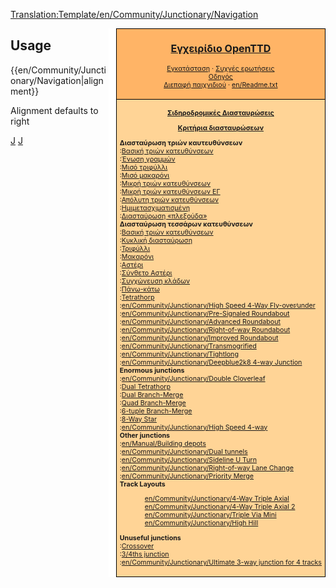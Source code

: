 <noinclude>[[Translation:Template/en/Community/Junctionary/Navigation]]</noinclude><noinclude>{{en/Translation|origin=Template:en/Community/Junctionary/Navigation
|from  =en
|to    =el
|Percentage = 30
}}</noinclude>
<div style="float:right; padding-left:12px; background:#ffffff;">
<div style="border:1px solid #000000; background:#ffb466; padding:5px; -moz-border-radius-topleft:5px; -moz-border-radius-topright:5px; font-size: 12pt;">
<center><strong><font size="3">[[el/Manual/Main Page|Εγχειρίδιο OpenTTD]]</font></strong></center>
<div style="font-size: 8pt; text-align: center;">
[[el/Εγκατάσταση|Εγκατάσταση]] &middot; 
[[el/Συχνές ερωτήσεις|Συχνές ερωτήσεις]]<br />
[[el/Οδηγός|Οδηγός]]<br />
[[el/Διεπαφή παιχνιδιού|Διεπαφή παιχνιδιού]] &middot; 
[[en/Readme.txt]]
</div>
</div>
<div style="border:1px solid black; border-top-width: 0px; background:#ffd496; padding:5px; -moz-border-radius-bottomleft:5px; -moz-border-radius-bottomright:8px; font-size: 8pt;">


<center>'''[[el/Community/Junctionary/Main Page|Σιδηροδρομικές Διασταυρώσεις]]'''</center>
<center>'''[[el/Κριτήρια διασταυρώσεων|Κριτήρια διασταυρώσεων]]'''</center>

'''Διασταύρωση τριών καυτευθύνσεων'''<br>
:[[el/Βασική τριών κατευθύνσεων|Βασική τριών κατευθύνσεων]]<br>
:[[el/Ένωση γραμμών|Ένωση γραμμών]]<br>
:[[el/Μισό τριφύλλι|Μισό τριφύλλι]]<br>
:[[el/Μισό μακαρόνι|Μισό μακαρόνι]]<br>
:[[el/Μικρή τριών κατευθύνσεων|Μικρή τριών κατευθύνσεων]]<br>
:[[el/Μικρή τριών κατευθύνσεων με ένωση γραμμών|Μικρή τριών κατευθύνσεων ΕΓ]]<br>
:[[el/Απόλυτη τριών κατευθύνσεων|Απόλυτη τριών κατευθύνσεων]]<br>
:[[el/Ημιμετασχηματισμένη|Ημιμετασχιματισμένη]]<br>
:[[el/Διασταύρωση «πλεξούδα»|Διασταύρωση «πλεξούδα»]]<br>

'''Διασταύρωση τεσσάρων κατευθύνσεων'''<br>
:[[el/Βασική τριών κατευθύνσεων|Βασική τριών κατευθύνσεων]]<br>
:[[el/Κυκλική διασταύρωση|Κυκλική διασταύρωση]]<br>
:[[el/Τριφύλλι|Τριφύλλι]]<br>
:[[el/Μακαρόνι|Μακαρόνι]]<br>
:[[el/Αστέρι|Αστέρι]]<br>
:[[el/Σύνθετo Αστέρι|Σύνθετο Αστέρι]]<br>
:[[el/Συγχώνευση κλάδων|Συγχώνευση κλάδων]]<br>
:[[el/Πάνω κάτω|Πάνω-κάτω]]<br>
:[[en/Community/Junctionary/Tetrathorp-Junction|Tetrathorp]]<br>
:[[en/Community/Junctionary/High Speed 4-Way Fly-over∕under]]<br>
:[[en/Community/Junctionary/Pre-Signaled Roundabout]]<br>
:[[en/Community/Junctionary/Advanced Roundabout]]<br>
:[[en/Community/Junctionary/Right-of-way Roundabout]]<br>
:[[en/Community/Junctionary/Improved Roundabout]]<br>
:[[en/Community/Junctionary/Transmogrified]]<br>
:[[en/Community/Junctionary/Tightlong]]<br>
:[[en/Community/Junctionary/Deepblue2k8 4-way Junction]]<br>

'''Enormous junctions'''<br>
:[[en/Community/Junctionary/Double Cloverleaf]]<br>
:[[en/Community/Junctionary/Dual Tetrathorp-Junction|Dual Tetrathorp]]<br>
:[[en/Community/Junctionary/Dual Branch-Merge Junction|Dual Branch-Merge]]<br>
:[[en/Community/Junctionary/Quad Branch-Merge Junction|Quad Branch-Merge]]<br>
:[[en/Community/Junctionary/6-tuple Branch-Merge Junction|6-tuple Branch-Merge]]<br>
:[[en/Community/Junctionary/8 way Star Junction|8-Way Star]]<br>
:[[en/Community/Junctionary/High Speed 4-way]]<br>

'''Other junctions'''<br>
:[[en/Manual/Building depots]]<br>
:[[en/Community/Junctionary/Dual tunnels]]<br>
:[[en/Community/Junctionary/Sideline U Turn]]<br>
:[[en/Community/Junctionary/Right-of-way Lane Change]]<br>
:[[en/Community/Junctionary/Priority Merge]]<br>

'''Track Layouts'''
:[[en/Community/Junctionary/4-Way Triple Axial]]<br>
:[[en/Community/Junctionary/4-Way Triple Axial 2]]<br>
:[[en/Community/Junctionary/Triple Via Mini]]<br>
:[[en/Community/Junctionary/High Hill]]<br>

'''Unuseful junctions'''<br>
:[[en/Community/Junctionary/Crossover-Junction|Crossover]]<br>
:[[en/Community/Junctionary/3∕4ths junction|3/4ths junction]]<br>
:[[en/Community/Junctionary/Ultimate 3-way junction for 4 tracks]]<br>

</div>
</div>
<noinclude>


==Usage==
<nowiki>{{en/Community/Junctionary/Navigation|alignment}}</nowiki>

Alignment defaults to right
[[Category:en/Templates|J]][[Category:en/Navigation|J]]
</noinclude>